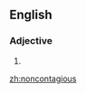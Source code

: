 ==English==

===Adjective===
{{en-adj|-}}

# {{alternative spelling of|[[non-contagious]]}}

[[zh:noncontagious]]